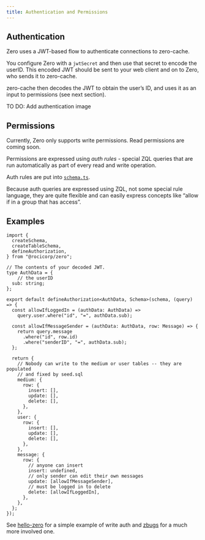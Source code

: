 ```yaml
---
title: Authentication and Permissions
---
```


## Authentication

Zero uses a JWT-based flow to authenticate connections to zero-cache.

You configure Zero with a `jwtSecret` and then use that secret to encode the userID. This encoded JWT should be sent to your web client and on to Zero, who sends it to zero-cache. 

zero-cache then decodes the JWT to obtain the user’s ID, and uses it as an input to permissions (see next section).

<Note type="warning">
  <aside>
    TO DO: Add authentication image
  </aside>
</Note>

## Permissions

Currently, Zero only supports write permissions. Read permissions are coming soon.

Permissions are expressed using *auth rules* - special ZQL queries that are run automatically as part of every read and write operation.

Auth rules are put into [`schema.ts`](/docs/reference/schema-management).

Because auth queries are expressed using ZQL, not some special rule language, they are quite flexible and can easily express concepts like “allow if in a group that has access”.

## Examples

```tsx
import {
  createSchema,
  createTableSchema,
  defineAuthorization,
} from "@rocicorp/zero";

// The contents of your decoded JWT.
type AuthData = {
	// the userID
  sub: string;
};

export default defineAuthorization<AuthData, Schema>(schema, (query) => {
  const allowIfLoggedIn = (authData: AuthData) =>
    query.user.where("id", "=", authData.sub);

  const allowIfMessageSender = (authData: AuthData, row: Message) => {
    return query.message
      .where("id", row.id)
      .where("senderID", "=", authData.sub);
  };

  return {
    // Nobody can write to the medium or user tables -- they are populated
    // and fixed by seed.sql
    medium: {
      row: {
        insert: [],
        update: [],
        delete: [],
      },
    },
    user: {
      row: {
        insert: [],
        update: [],
        delete: [],
      },
    },
    message: {
      row: {
        // anyone can insert
        insert: undefined,
        // only sender can edit their own messages
        update: [allowIfMessageSender],
        // must be logged in to delete
        delete: [allowIfLoggedIn],
      },
    },
  };
});
```

See [hello-zero](https://github.com/rocicorp/hello-zero/blob/main/zero.config.ts) for a simple example of write auth and [zbugs](https://github.com/rocicorp/mono/blob/main/apps/zbugs/zero.config.ts#L16) for a much more involved one.
